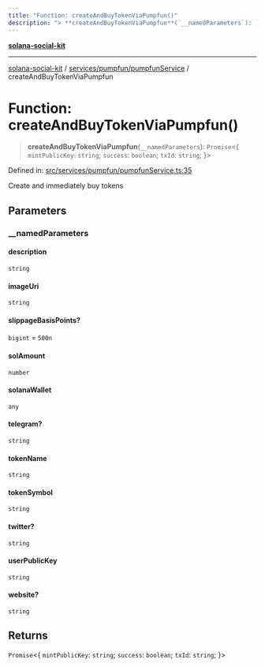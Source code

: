 ```yaml
---
title: "Function: createAndBuyTokenViaPumpfun()"
description: "> **createAndBuyTokenViaPumpfun**(`__namedParameters`): `Promise`\<\{ `mintPublicKey`: `string`; `success`: `boolean`; `txId`: `string`; \}\>"
---
```


[**solana-social-kit**](../../../../README.mdx)

***

[solana-social-kit](../../../../README.mdx) / [services/pumpfun/pumpfunService](../README.mdx) / createAndBuyTokenViaPumpfun

# Function: createAndBuyTokenViaPumpfun()

> **createAndBuyTokenViaPumpfun**(`__namedParameters`): `Promise`\<\{ `mintPublicKey`: `string`; `success`: `boolean`; `txId`: `string`; \}\>

Defined in: [src/services/pumpfun/pumpfunService.ts:35](https://github.com/SendArcade/solana-social-starter/blob/03568260ca96ed63f77049843c721de1cb011893/src/services/pumpfun/pumpfunService.ts#L35)

Create and immediately buy tokens

## Parameters

### \_\_namedParameters

#### description

`string`

#### imageUri

`string`

#### slippageBasisPoints?

`bigint` = `500n`

#### solAmount

`number`

#### solanaWallet

`any`

#### telegram?

`string`

#### tokenName

`string`

#### tokenSymbol

`string`

#### twitter?

`string`

#### userPublicKey

`string`

#### website?

`string`

## Returns

`Promise`\<\{ `mintPublicKey`: `string`; `success`: `boolean`; `txId`: `string`; \}\>
